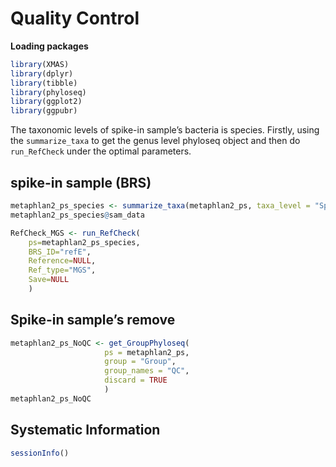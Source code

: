 # Quality Control


**Loading packages**

```R
library(XMAS)
library(dplyr)
library(tibble)
library(phyloseq)
library(ggplot2)
library(ggpubr)
```

The taxonomic levels of spike-in sample's bacteria is species. Firstly, using the `summarize_taxa` to get the genus level phyloseq object and then do `run_RefCheck` under the optimal parameters.

## spike-in sample (BRS)
```r
metaphlan2_ps_species <- summarize_taxa(metaphlan2_ps, taxa_level = "Species")
metaphlan2_ps_species@sam_data

RefCheck_MGS <- run_RefCheck(
    ps=metaphlan2_ps_species,
    BRS_ID="refE",
    Reference=NULL,
    Ref_type="MGS",
    Save=NULL
    )
```

## Spike-in sample's remove
```r
metaphlan2_ps_NoQC <- get_GroupPhyloseq(
                     ps = metaphlan2_ps,
                     group = "Group",
                     group_names = "QC",
                     discard = TRUE
                     )
metaphlan2_ps_NoQC
```



## Systematic Information
```r
sessionInfo()
```